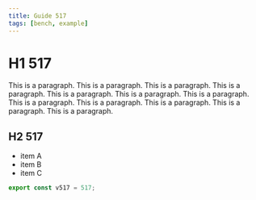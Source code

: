 ```yaml
---
title: Guide 517
tags: [bench, example]
---
```


# H1 517

This is a paragraph. This is a paragraph. This is a paragraph. This is a paragraph. This is a paragraph. This is a paragraph. This is a paragraph. This is a paragraph. This is a paragraph. This is a paragraph. This is a paragraph. This is a paragraph. 

## H2 517

- item A
- item B
- item C

```ts
export const v517 = 517;
```